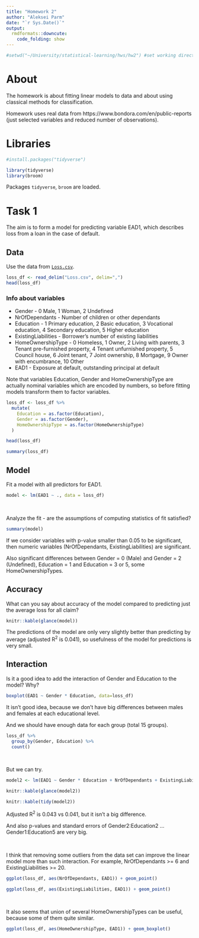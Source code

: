 ```yaml
---
title: "Homework 2"
author: "Aleksei Parm"
date: "`r Sys.Date()`"
output:
  rmdformats::downcute:
    code_folding: show
---
```


```r
#setwd("~/University/statistical-learning/hws/hw2") #set working directory
```


# About

The homework is about fitting linear models to data and about using classical methods for classification.

Homework uses real data from https://www.bondora.com/en/public-reports (just selected variables and reduced number of observations).



# Libraries

```r
#install.packages("tidyverse")

library(tidyverse)
library(broom)
```

Packages `tidyverse`, `broom` are loaded.



# Task 1

The aim is to form a model for predicting variable EAD1, which describes loss from a loan in the case of default.



## Data

Use the data from [`Loss.csv`](https://github.com/aparm/statistical-learning/blob/main/hws/hw2/Loss.csv).

```r
loss_df <- read_delim("Loss.csv", delim=",")
head(loss_df)
```

### Info about variables

- Gender - 0 Male, 1 Woman, 2 Undefined
- NrOfDependants - Number of children or other dependants
- Education - 1 Primary education, 2 Basic education, 3 Vocational education, 4 Secondary education, 5 Higher education
- ExistingLiabilities - Borrower's number of existing liabilities
- HomeOwnershipType - 0 Homeless, 1 Owner, 2 Living with parents, 3 Tenant pre-furnished property, 4 Tenant unfurnished property, 5 Council house, 6 Joint tenant, 7 Joint ownership, 8 Mortgage, 9 Owner with encumbrance, 10 Other
- EAD1 - Exposure at default, outstanding principal at default


Note that variables Education, Gender and HomeOwnershipType are actually nominal variables which are encoded by numbers, so before fitting models transform them to factor variables.

```r
loss_df <- loss_df %>%
  mutate(
    Education = as.factor(Education), 
    Gender = as.factor(Gender), 
    HomeOwnershipType = as.factor(HomeOwnershipType)
  )

head(loss_df)
```

```r
summary(loss_df)
```



## Model

Fit a model with all predictors for EAD1.

```r
model <- lm(EAD1 ~ ., data = loss_df)
```

<br>

Analyze the fit - are the assumptions of computing statistics of fit satisfied?

```r
summary(model)
```

If we consider variables with p-value smaller than 0.05 to be significant, then numeric variables (NrOfDependants, ExistingLiabilities) are significant.

Also significant differences between Gender = 0 (Male) and Gender = 2 (Undefined), Education = 1 and Education = 3 or 5, some HomeOwnershipTypes.



## Accuracy

What can you say about accuracy of the model compared to predicting just the average loss for
all claim?

```r
knitr::kable(glance(model))
```
The predictions of the model are only very slightly better than predicting by average (adjusted R^2^ is 0.041), so usefulness of the model for predictions is very small.



## Interaction

Is it a good idea to add the interaction of Gender and Education to the model? Why?

```r
boxplot(EAD1 ~ Gender * Education, data=loss_df)
```

It isn't good idea, because we don't have big differences between males and females at each educational level.

And we should have enough data for each group (total 15 groups).

```r
loss_df %>%
  group_by(Gender, Education) %>%
  count()
```

<br>

But we can try.

```r
model2 <- lm(EAD1 ~ Gender * Education + NrOfDependants + ExistingLiabilities + HomeOwnershipType, data = loss_df)

knitr::kable(glance(model2))

knitr::kable(tidy(model2))
```

Adjusted R^2^ is 0.043 vs 0.041, but it isn't a big difference.

And also p-values and standard errors of Gender2:Education2 ... Gender1:Education5 are very big.

<br>

I think that removing some outliers from the data set can improve the linear model more than such interaction.
For example, NrOfDependants >= 6 and ExistingLiabilities >= 20.

```r
ggplot(loss_df, aes(NrOfDependants, EAD1)) + geom_point()

ggplot(loss_df, aes(ExistingLiabilities, EAD1)) + geom_point()
```

<br>

It also seems that union of several HomeOwnershipTypes can be useful, because some of them quite similar.

```r
ggplot(loss_df, aes(HomeOwnershipType, EAD1)) + geom_boxplot()
```


